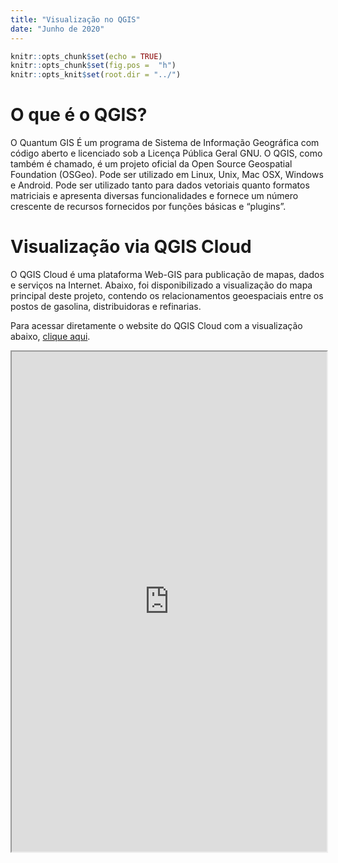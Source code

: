 ```yaml
---
title: "Visualização no QGIS"
date: "Junho de 2020"
---
```


```r
knitr::opts_chunk$set(echo = TRUE)
knitr::opts_chunk$set(fig.pos =  "h")
knitr::opts_knit$set(root.dir = "../")
```

# O que é o QGIS?

O Quantum GIS É um programa de Sistema de Informação Geográfica com código aberto e licenciado sob a Licença Pública Geral GNU. O QGIS, como também é chamado, é um projeto oficial da Open Source Geospatial Foundation (OSGeo). Pode ser utilizado em Linux, Unix, Mac OSX, Windows e Android. Pode ser utilizado tanto para dados vetoriais quanto formatos matriciais e apresenta diversas funcionalidades e fornece um número crescente de recursos fornecidos por funções básicas e “plugins”. 

# Visualização via QGIS Cloud

O QGIS Cloud é uma plataforma Web-GIS para publicação de mapas, dados e serviços na Internet. Abaixo, foi disponibilizado a visualização do mapa principal deste projeto, contendo os relacionamentos geoespaciais entre os postos de gasolina, distribuidoras e refinarias.

Para acessar diretamente o website do QGIS Cloud com a visualização abaixo, [clique aqui](https://qgiscloud.com/RodriGonca/qgis_project/?bl=&l=Refinarias%2CDistribuidoras%2CDistancias%20Sedes%20para%20Distribuidoras%2CDistancias%20Sedes%20para%20Refinarias%2CPostos%2CSedes%20de%20Municipios%2CCidades%20Pesquisadas%2CUFs%2CGoogle%20Maps&t=qgis_project&e=-98.16312%2C-50.59903%2C23.66504%2C10.07711).

<iframe src="https://qgiscloud.com/RodriGonca/qgis_project/?bl=&l=Refinarias%2CDistribuidoras%2CDistancias%20Sedes%20para%20Distribuidoras%2CDistancias%20Sedes%20para%20Refinarias%2CPostos%2CSedes%20de%20Municipios%2CCidades%20Pesquisadas%2CUFs%2CGoogle%20Maps&t=qgis_project&e=-98.16312%2C-50.59903%2C23.66504%2C10.07711" width="100%" height="800" scrolling= "yes"></iframe>